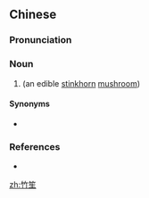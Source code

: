 ==Chinese==
{{zh-forms}}

===Pronunciation===
{{zh-pron
|m=zhúshēng
|c=zuk1 saang1
|cat=n
}}

===Noun===
{{zh-noun}}

# {{taxlink|Phallus indusiatus|species|noshow=1}} (an edible [[stinkhorn]] [[mushroom]])

====Synonyms====
* {{zh-l|竹蓀}}

===References===
* {{pedialite|竹笙|lang=zh}}

[[zh:竹笙]]
